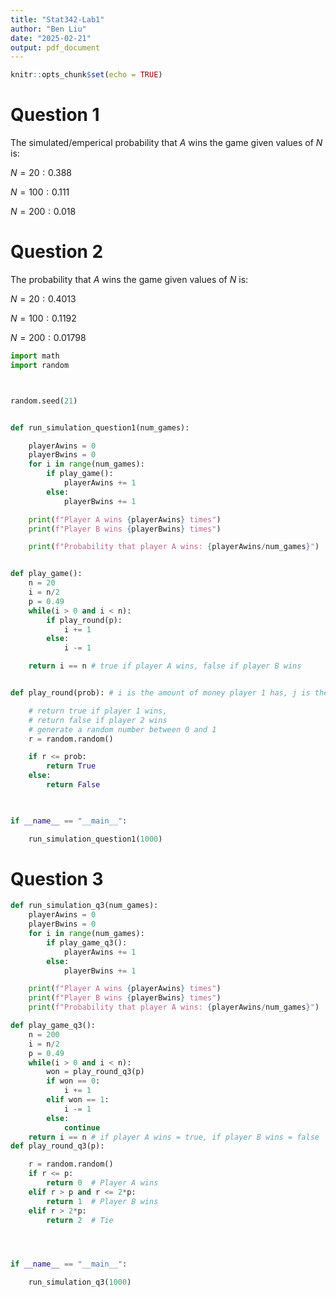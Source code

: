 ```yaml
---
title: "Stat342-Lab1"
author: "Ben Liu"
date: "2025-02-21"
output: pdf_document
---
```


```r
knitr::opts_chunk$set(echo = TRUE)
```



# Question 1 

The simulated/emperical probability that $A$ wins the game given values of $N$ is: 


$N=20: 0.388$

$N=100: 0.111$

$N=200: 0.018$



# Question 2


The probability that $A$ wins the game given values of $N$ is:

$N=20: 0.4013$

$N=100: 0.1192$

$N=200: 0.01798$ 




```python
import math
import random 



random.seed(21)


def run_simulation_question1(num_games):

    playerAwins = 0 
    playerBwins = 0 
    for i in range(num_games):
        if play_game(): 
            playerAwins += 1 
        else: 
            playerBwins += 1 

    print(f"Player A wins {playerAwins} times")
    print(f"Player B wins {playerBwins} times")

    print(f"Probability that player A wins: {playerAwins/num_games}")


def play_game(): 
    n = 20 
    i = n/2
    p = 0.49 
    while(i > 0 and i < n):
        if play_round(p): 
            i += 1 
        else: 
            i -= 1 

    return i == n # true if player A wins, false if player B wins 


def play_round(prob): # i is the amount of money player 1 has, j is the amount of money player 2 has

    # return true if player 1 wins, 
    # return false if player 2 wins 
    # generate a random number between 0 and 1 
    r = random.random()

    if r <= prob:
        return True
    else:
        return False
    


if __name__ == "__main__":

    run_simulation_question1(1000)

```


# Question 3 


```python
def run_simulation_q3(num_games): 
    playerAwins = 0 
    playerBwins = 0 
    for i in range(num_games): 
        if play_game_q3(): 
            playerAwins += 1 
        else: 
            playerBwins += 1 

    print(f"Player A wins {playerAwins} times")
    print(f"Player B wins {playerBwins} times")
    print(f"Probability that player A wins: {playerAwins/num_games}")

def play_game_q3(): 
    n = 200
    i = n/2 
    p = 0.49 
    while(i > 0 and i < n): 
        won = play_round_q3(p)
        if won == 0: 
            i += 1 
        elif won == 1: 
            i -= 1 
        else: 
            continue 
    return i == n # if player A wins = true, if player B wins = false        
def play_round_q3(p): 

    r = random.random()
    if r <= p: 
        return 0  # Player A wins 
    elif r > p and r <= 2*p: 
        return 1  # Player B wins 
    elif r > 2*p: 
        return 2  # Tie 




if __name__ == "__main__":

    run_simulation_q3(1000)


```
